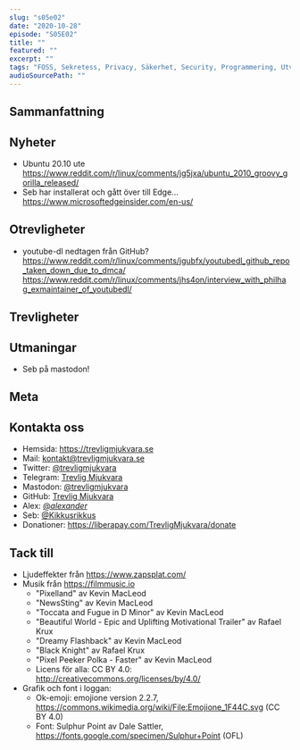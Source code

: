 ```yaml
---
slug: "s05e02"
date: "2020-10-28"
episode: "S05E02"
title: ""
featured: ""
excerpt: "" 
tags: "FOSS, Sekretess, Privacy, Säkerhet, Security, Programmering, Utveckling, RaspberryPi, Mjukvara, PinePhone, Technology, Linux, Open Source" 
audioSourcePath: ""
---
```

## Sammanfattning


## Nyheter
- Ubuntu 20.10 ute https://www.reddit.com/r/linux/comments/jg5jxa/ubuntu_2010_groovy_gorilla_released/
- Seb har installerat och gått över till Edge... https://www.microsoftedgeinsider.com/en-us/

## Otrevligheter 
- youtube-dl nedtagen från GitHub? https://www.reddit.com/r/linux/comments/jgubfx/youtubedl_github_repo_taken_down_due_to_dmca/ https://www.reddit.com/r/linux/comments/jhs4on/interview_with_philhag_exmaintainer_of_youtubedl/

## Trevligheter

## Utmaningar
- Seb på mastodon!

## Meta


## Kontakta oss
- Hemsida: https://trevligmjukvara.se
- Mail: kontakt@trevligmjukvara.se
- Twitter: [@trevligmjukvara](https://twitter.com/trevligmjukvara)
- Telegram: [Trevlig Mjukvara](https://t.me/trevligmjukvara)
- Mastodon: [@trevligmjukvara](https://mastodon.linuxkompis.se/@trevligmjukvara)
- GitHub: [Trevlig Mjukvara](https://github.com/trevligmjukvara)
- Alex: [@_alexander_](https://mastodon.online/@_alexander_)
- Seb: [@Kikkusrikkus](https://twitter.com/Kikkusrikkus)
- Donationer: https://liberapay.com/TrevligMjukvara/donate

## Tack till
- Ljudeffekter från https://www.zapsplat.com/
- Musik från https://filmmusic.io
  - "Pixelland" av Kevin MacLeod
  - "NewsSting" av Kevin MacLeod
  - "Toccata and Fugue in D Minor" av Kevin MacLeod
  - "Beautiful World - Epic and Uplifting Motivational Trailer" av Rafael Krux
  - "Dreamy Flashback" av Kevin MacLeod
  - "Black Knight" av Rafael Krux
  - "Pixel Peeker Polka - Faster" av Kevin MacLeod
  - Licens för alla: CC BY 4.0: http://creativecommons.org/licenses/by/4.0/
- Grafik och font i loggan:
  - Ok-emoji: emojione version 2.2.7, https://commons.wikimedia.org/wiki/File:Emojione_1F44C.svg (CC BY 4.0)
  - Font: Sulphur Point av Dale Sattler, https://fonts.google.com/specimen/Sulphur+Point (OFL)
